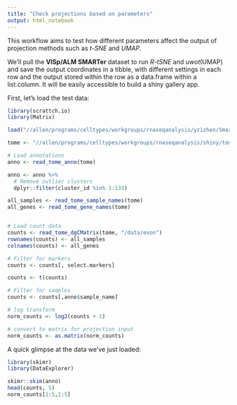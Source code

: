```yaml
---
title: "Check projections based on parameters"
output: html_notebook
---
```


This workflow aims to test how different parameters affect the output of projection methods such as *t-SNE* and *UMAP*. 

We'll pull the **VISp/ALM SMARTer** dataset to run *R-tSNE* and *uwot*(UMAP) and save the output coordinates in a tibble, with different settings in each row and the output stored within the row as a data.frame within a list.column. It will be easily accessible to build a shiny gallery app. 


First, let's load the test data:

```r
library(scrattch.io)
library(Matrix)

load("//allen/programs/celltypes/workgroups/rnaseqanalysis/yzizhen/SmartSeq_cells/V1_ALM/process_24411/select.markers.rda")

tome <- "//allen/programs/celltypes/workgroups/rnaseqanalysis/shiny/tomes/facs/mouse_V1_ALM_20180520/transcrip.tome"

# Load annotations
anno <- read_tome_anno(tome)

anno <- anno %>%
  # Remove outlier clusters
  dplyr::filter(cluster_id %in% 1:133)

all_samples <- read_tome_sample_names(tome)
all_genes <- read_tome_gene_names(tome)


# Load count data
counts <- read_tome_dgCMatrix(tome, "/data/exon")
rownames(counts) <- all_samples
colnames(counts) <- all_genes

# Filter for markers
counts <- counts[, select.markers]

counts <- t(counts)

# Filter for samples
counts <- counts[,anno$sample_name]

# log transform
norm_counts <- log2(counts + 1)

# convert to matrix for projection input
norm_counts <- as.matrix(norm_counts)

```

A quick glimpse at the data we've just loaded:

```r
library(skimr)
library(DataExplorer)

skimr::skim(anno)
head(counts, 5)
norm_counts[1:5,1:5]

```

